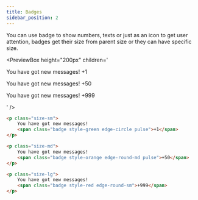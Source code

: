 ```yaml
---
title: Badges
sidebar_position: 2
---
```



You can use badge to show numbers, texts or just as an icon to get user attention, badges get their size from parent size or they can have specific size.

<PreviewBox
	height="200px"
	children='
<!DOCTYPE html>
<html lang="en">
	<head>
		<meta charset="UTF-8" />
		<meta http-equiv="X-UA-Compatible" content="IE=edge" />
		<meta name="viewport" content="width=device-width, initial-scale=1.0" />
		<link rel="stylesheet" href="https://raw.githack.com/amir2mi/FlatifyCSS/master/dist/css/flatify-min.css" />
		<title>Badges</title>
	</head>
	<body>
        <p class="size-sm">
            You have got new messages!
			<span class="badge style-green edge-circle pulse">+1</span>
		</p>
    	<p class="size-md">
            You have got new messages!
    		<span class="badge style-orange edge-round-md pulse">+50</span>
    	</p>
    	<p class="size-lg">
            You have got new messages!
    		<span class="badge style-red edge-round-sm">+999</span>
    	</p>
    </body>

</html>
'
/>

```html {3,8,13} title="index.html"
<p class="size-sm">
	You have got new messages!
	<span class="badge style-green edge-circle pulse">+1</span>
</p>

<p class="size-md">
	You have got new messages!
	<span class="badge style-orange edge-round-md pulse">+50</span>
</p>

<p class="size-lg">
	You have got new messages!
	<span class="badge style-red edge-round-sm">+999</span>
</p>
```
